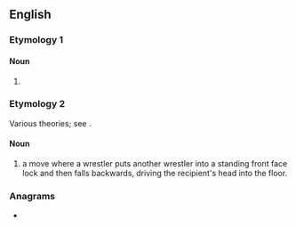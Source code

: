 ==English==

===Etymology 1===

====Noun====
{{en-noun|-}}

# {{abbreviation of|dichlorodiphenyltrichloroethane|dot=|lang=en}} {{gloss|an insecticide}}

===Etymology 2===
Various theories; see {{w|DDT (professional wrestling)}}.

====Noun====
{{en-noun}}

# {{lb|en|professional wrestling}} a move where a wrestler puts another wrestler into a standing front face lock and then falls backwards, driving the recipient's head into the floor.

===Anagrams===
* {{anagrams|en|DTD|TDD}}